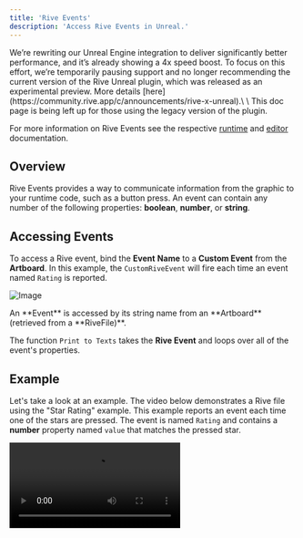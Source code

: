 ```yaml
---
title: 'Rive Events'
description: 'Access Rive Events in Unreal.'
---
```


<Warning>
  We’re rewriting our Unreal Engine integration to deliver significantly better performance, and it’s already showing a 4x speed boost. To focus on this effort, we’re temporarily pausing support and no longer recommending the current version of the Rive Unreal plugin, which was released as an experimental preview. More details [here](https://community.rive.app/c/announcements/rive-x-unreal).\
  \
  This doc page is being left up for those using the legacy version of the plugin.
</Warning>

For more information on Rive Events see the respective [runtime](/runtimes/rive-events) and [editor](/editor/events/) documentation.

## Overview

Rive Events provides a way to communicate information from the graphic to your runtime code, such as a button press. An event can contain any number of the following properties: **boolean**, **number**, or **string**.

## Accessing Events

To access a Rive event, bind the **Event** **Name** to a **Custom Event** from the **Artboard**. In this example, the `CustomRiveEvent` will fire each time an event named `Rating` is reported.

![Image](/images/game-runtimes/unreal/ca25bf3f-bd2f-4e95-8fd1-e84de3d287db.webp)

<Note>
  An **Event** is accessed by its string name from an **Artboard** (retrieved from a **RiveFile)**.
</Note>

The function `Print to Texts` takes the **Rive Event** and loops over all of the event's properties.

## Example

Let's take a look at an example. The video below demonstrates a Rive file using the "Star Rating" example. This example reports an event each time one of the stars are pressed. The event is named `Rating` and contains a **number** property named `value` that matches the pressed star.

<video controls className="w-full aspect-video" src="https://ucarecdn.com/eab0a89d-afad-481f-be56-3cd876ea00f8/" />

In Blueprint, we:

1. **Bind Named Rive Event**: `Rating`

2. Break the **RiveEvent**, and loop over the **number** properties

3. Break each **RiveEventNumberProperty**

4. Find the **number** property named `value`

5. Print the value of the **number** property

![Image](/images/game-runtimes/unreal/46ccbabe-68d5-4486-bc04-83e5459c397c.webp)